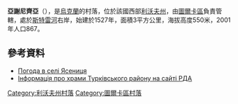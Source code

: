 {{coord|49|11|39|N|23|9|49|E|scale:100000|display=title}}

'''亞謝尼齊亞'''（{{lang-uk|Ясениця}}），是[[烏克蘭|烏克蘭]]的村落，位於該國西部[[利沃夫州|利沃夫州]]，由[[圖爾卡區|圖爾卡區]]負責管轄，處於[[斯特雷河|斯特雷河]]右岸，始建於1527年，面積3平方公里，海拔高度550米，2001年人口867。

==參考資料==
* [http://weather.in.ua/ua/l'vovskaja/29678 Погода в селі Ясениця] {{Wayback|url=http://weather.in.ua/ua/l'vovskaja/29678 |date=20111221130010 }}
* [http://turka-rda.gov.ua/turkivschyna-turystychna/1284-2/ Інформація про храми Турківського району на сайті РДА]{{Wayback|url=http://turka-rda.gov.ua/turkivschyna-turystychna/1284-2/ |date=20161006031122 }}

{{DEFAULTSORT:Ясениця}}
[[Category:利沃夫州村落|Category:利沃夫州村落]]
[[Category:圖爾卡區村落|Category:圖爾卡區村落]]


{{Lviv-geo-stub}}